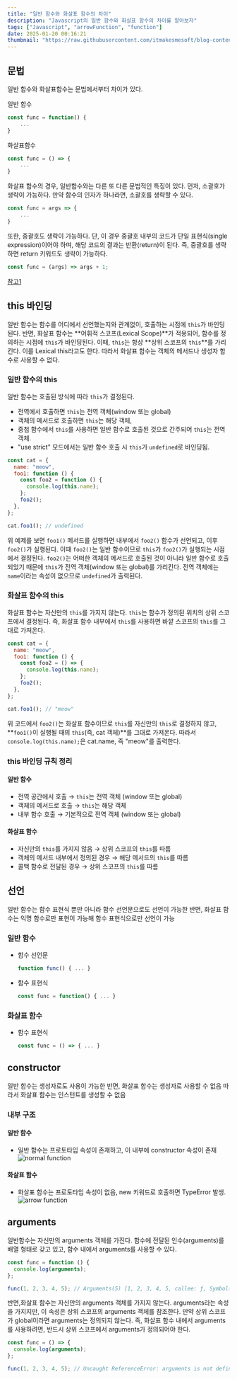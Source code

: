 ```yaml
---
title: "일반 함수와 화살표 함수의 차이"
description: "Javascript의 일반 함수와 화살표 함수의 차이를 알아보자"
tags: ["Javascript", "arrowFunction", "function"]
date: 2025-01-20 00:16:21
thumbnail: "https://raw.githubusercontent.com/itmakesmesoft/blog-contents/main/images/ai-generated-binary-code-data.jpg"
---
```


## 문법

일반 함수와 화살표함수는 문법에서부터 차이가 있다.

일반 함수

```js
const func = function() {
    ...
}
```

화살표함수

```js
const func = () => {
    ...
}
```

화살표 함수의 경우, 일반함수와는 다른 또 다른 문법적인 특징이 있다.
먼저, 소괄호가 생략이 가능하다. 만약 함수의 인자가 하나라면, 소괄호를 생략할 수 있다.

```js
const func = args => {
    ...
}
```

또한, 중괄호도 생략이 가능하다. 단, 이 경우 중괄호 내부의 코드가 단일 표현식(single expression)이어야 하며, 해당 코드의 결과는 반환(return)이 된다. 즉, 중괄호를 생략하면 return 키워드도 생략이 가능하다.

```js
const func = (args) => args + 1;
```

[참고1](https://codingeverybody.kr/%EC%9E%90%EB%B0%94%EC%8A%A4%ED%81%AC%EB%A6%BD%ED%8A%B8-%ED%99%94%EC%82%B4%ED%91%9C-%ED%95%A8%EC%88%98%EC%9D%98-%EC%9D%B4%ED%95%B4%EC%99%80-%EC%82%AC%EC%9A%A9%EB%B2%95/)

## this 바인딩

일반 함수는 함수를 어디에서 선언했는지와 관계없이, 호출하는 시점에 `this`가 바인딩된다. 반면, 화살표 함수는 **어휘적 스코프(Lexical Scope)**가 적용되어, 함수를 정의하는 시점에 `this`가 바인딩된다. 이때, `this`는 항상 **상위 스코프의 `this`**를 가리킨다. 이를 Lexical this라고도 한다. 따라서 화살표 함수는 객체의 메서드나 생성자 함수로 사용할 수 없다.

### 일반 함수의 this

일반 함수는 호출된 방식에 따라 `this`가 결정된다.

- 전역에서 호출하면 `this`는 전역 객체(window 또는 global)
- 객체의 메서드로 호출하면 `this`는 해당 객체,
- 중첩 함수에서 `this`를 사용하면 일반 함수로 호출된 것으로 간주되어 `this`는 전역 객체.
- "use strict" 모드에서는 일반 함수 호출 시 `this`가 `undefined`로 바인딩됨.

```js
const cat = {
  name: "meow",
  foo1: function () {
    const foo2 = function () {
      console.log(this.name);
    };
    foo2();
  },
};

cat.foo1(); // undefined
```

위 예제를 보면 `foo1()` 메서드를 실행하면 내부에서 `foo2()` 함수가 선언되고, 이후 `foo2()`가 실행된다. 이때 `foo2()`는 일반 함수이므로 `this`가 `foo2()`가 실행되는 시점에서 결정된다. `foo2()`는 어떠한 객체의 메서드로 호출된 것이 아니라 일반 함수로 호출되었기 때문에 `this`가 전역 객체(window 또는 global)를 가리킨다. 전역 객체에는 `name`이라는 속성이 없으므로 `undefined`가 출력된다.

### 화살표 함수의 this

화살표 함수는 자신만의 `this`를 가지지 않는다. `this`는 함수가 정의된 위치의 상위 스코프에서 결정된다.
즉, 화살표 함수 내부에서 `this`를 사용하면 바깥 스코프의 `this`를 그대로 가져온다.

```js
const cat = {
  name: "meow",
  foo1: function () {
    const foo2 = () => {
      console.log(this.name);
    };
    foo2();
  },
};

cat.foo1(); // "meow"
```

위 코드에서 `foo2()`는 화살표 함수이므로 `this`를 자신만의 `this`로 결정하지 않고, **`foo1()`이 실행될 때의 `this`(즉, cat 객체)**를 그대로 가져온다. 따라서 `console.log(this.name);`은 cat.name, 즉 "meow"를 출력한다.

### this 바인딩 규칙 정리

#### 일반 함수

- 전역 공간에서 호출 → `this`는 전역 객체 (window 또는 global)
- 객체의 메서드로 호출 → `this`는 해당 객체
- 내부 함수 호출 → 기본적으로 전역 객체 (window 또는 global)

#### 화살표 함수

- 자신만의 `this`를 가지지 않음 → 상위 스코프의 `this`를 따름
- 객체의 메서드 내부에서 정의된 경우 → 해당 메서드의 `this`를 따름
- 콜백 함수로 전달된 경우 → 상위 스코프의 `this`를 따름

## 선언

일반 함수는 함수 표현식 뿐만 아니라 함수 선언문으로도 선언이 가능한 반면,
화살표 함수는 익명 함수로만 표현이 가능해 함수 표현식으로만 선언이 가능

### 일반 함수

- 함수 선언문
  ```js
  function func() { ... }
  ```
- 함수 표현식
  ```js
  const func = function() { ... }
  ```

### 화살표 함수

- 함수 표현식
  ```js
  const func = () => { ... }
  ```

## constructor

일반 함수는 생성자로도 사용이 가능한 반면, 화살표 함수는 생성자로 사용할 수 없음
따라서 화살표 함수는 인스턴트를 생성할 수 없음

### 내부 구조

#### 일반 함수

- 일반 함수는 프로토타입 속성이 존재하고, 이 내부에 constructor 속성이 존재
  ![normal function](https://raw.githubusercontent.com/itmakesmesoft/blog-contents/main/images/normal_function_structure.png)

#### 화살표 함수

- 화살표 함수는 프로토타입 속성이 없음, new 키워드로 호출하면 TypeError 발생.
  ![arrow function](https://raw.githubusercontent.com/itmakesmesoft/blog-contents/main/images/arrow_function_structure.png)

## arguments

일반함수는 자신만의 arguments 객체를 가진다.
함수에 전달된 인수(arguments)를 배열 형태로 갖고 있고, 함수 내에서 arguments를 사용할 수 있다.

```js
const func = function () {
  console.log(arguments);
};

func(1, 2, 3, 4, 5); // Arguments(5) [1, 2, 3, 4, 5, callee: ƒ, Symbol(Symbol.iterator): ƒ]
```

반면,화살표 함수는 자신만의 arguments 객체를 가지지 않는다. arguments라는 속성을 가지지만, 이 속성은 상위 스코프의 arguments 객체를 참조한다. 만약 상위 스코프가 global이라면 arguments는 정의되지 않는다.
즉, 화살표 함수 내에서 arguments를 사용하려면, 반드시 상위 스코프에서 arguments가 정의되어야 한다.

```js
const func = () => {
  console.log(arguments);
};

func(1, 2, 3, 4, 5); // Uncaught ReferenceError: arguments is not defined
```
